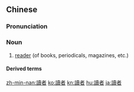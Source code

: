{{also|读者}}
==Chinese==
{{zh-forms|s=读者}}

===Pronunciation===
{{zh-pron
|m=dúzhě
|c=duk6 ze2
|h=pfs=thu̍k-chá
|mn=tho̍k-chiá
|cat=n
}}

===Noun===
{{zh-noun}}

# [[reader]] (of books, periodicals, magazines, etc.)

====Derived terms====
{{zh-der|讀者群}}

{{zh-cat|Elementary}}

[[zh-min-nan:讀者]]
[[ko:讀者]]
[[kn:讀者]]
[[hu:讀者]]
[[ja:讀者]]